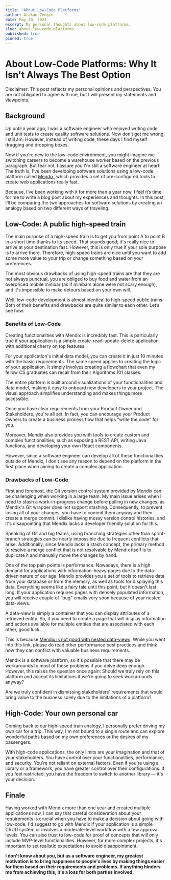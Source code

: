```yaml
---
title: "About Low-Code Platforms"
author: Atakan Zengin
date: May 30, 2023
excerpt: My personal thoughts about low-code platforms.
slug: about-low-code-platforms
published: true
pinned: true
---
```


# About Low-Code Platforms: Why It Isn't Always The Best Option

<aside>
  ️Disclaimer: This post reflects my personal opinions and perspectives. You are
  not obligated to agree with me, but I will present my statements and
  viewpoints.
</aside>

## Background

Up until a year ago, I was a software engineer who enjoyed writing code and unit tests to create quality software solutions. Now don’t get me wrong, I still am. However, instead of writing code, these days I find myself dragging and dropping boxes.

Now if you're new to the low-code environment, you might imagine me switching careers to become a warehouse worker based on the previous paragraph. But fear not, I assure you I'm still a software engineer at heart! The truth is, I’ve been developing software solutions using a low-code platform called [Mendix](https://mendix.com/), which provides a set of pre-configured tools to create web applications really fast.

Because, I’ve been working with it for more than a year now, I feel it’s time for me to write a blog post about my experiences and thoughts. In this post, I’ll be comparing the two approaches for software solutions by creating an analogy based on two different ways of traveling.

## Low-Code: A public high-speed train

The main purpose of a high-speed train is to get you from point A to point B in a short time thanks to its speed. That sounds good; it's really nice to arrive at your destination fast. However, this is only true if your sole purpose is to arrive there. Therefore, high-speed trains are nice until you want to add some more value to your trip or change something based on your preferences.

The most obvious drawbacks of using high-speed trains are that they are not always punctual, you are obliged to buy food and water from an overpriced mobile minibar (as if minibars alone were not scary enough), and it's impossible to make detours based on your own will.

Well, low-code development is almost identical to high-speed public trains. Both of their benefits and drawbacks are quite similar to each other. Let’s see how.

### Benefits of Low-Code

Creating functionalities with Mendix is incredibly fast. This is particularly true if your application is a simple create-read-update-delete application with additional cherry on top features.

For your application's initial data model, you can create it in just 10 minutes with the basic requirements. The same speed applies to creating the logic of your application. It simply involves creating a flowchart that even my fellow CS graduates can recall from their Algorithms 101 classes.

The entire platform is built around visualizations of your functionalities and data model, making it easy to onboard new developers to your project. The visual approach simplifies understanding and makes things more accessible.

Once you have clear requirements from your Product Owner and Stakeholders, you're all set. In fact, you can encourage your Product Owners to create a business process flow that helps “write the code” for you.

Moreover, Mendix also provides you with tools to create custom and complex functionalities, such as exposing a REST API, writing Java functions, and developing your own React components.

However, since a software engineer can develop all of these functionalities outside of Mendix, I don't see any reason to depend on the platform in the first place when aiming to create a complex application.

### Drawbacks of Low-Code

First and foremost, the Git version control system provided by Mendix can be challenging when working in a large team. My main issue arises when I need to stash a work-in-progress change before pulling in new changes, as Mendix's Git wrapper does not support stashing. Consequently, to prevent losing all of your changes, you have to commit them anyway and then create a merge commit. I dislike having messy version control histories, and it's disappointing that Mendix lacks a developer friendly solution for this.

Speaking of Git and big teams, using branching strategies other than sprint-branch strategies can be nearly impossible due to frequent conflicts that arise. Additionally, since Mendix lacks a stash concept, the primary method to resolve a merge conflict that is not resolvable by Mendix itself is to duplicate it and manually move the changes by hand.

One of the top pain points is performance. Nowadays, there is a high demand for applications with information-heavy pages due to the data-driven nature of our age. Mendix provides you a set of tools to retrieve data from your database or from the memory, as well as tools for displaying this data. Everything seems like a fairy tale until this point, but it doesn't last long. If your application requires pages with densely populated information, you will receive couple of “bug” emails very soon because of your nested data-views.

A data-view is simply a container that you can display attributes of a retrieved entity. So, if you need to create a page that will display information and actions available for multiple entities that are associated with each other, good luck.

This is because [Mendix is not good with nested data-views](https://docs.mendix.com/refguide/performance-best-practices/#mxp011). While you went into this link, please do read other performance best practices and think how they can conflict with valuable business requirements.

Mendix is a software platform, so it's possible that there may be workarounds to most of these problems if you delve deep enough. However, this raises the question once again: Should we truly rely on this platform and accept its limitations if we're going to seek workarounds anyway?

Are we truly confident in dismissing stakeholders' requirements that would bring value to the business solely due to the limitations of a platform?

## High-Code: Your own personal car

Coming back to our high-speed train analogy, I personally prefer driving my own car for a trip. This way, I'm not bound to a single route and can explore wonderful paths based on my own preferences or the desires of my passengers.

With high-code applications, the only limits are your imagination and that of your stakeholders. You have control over your functionalities, performance, and security. You're not reliant on external factors. Even if you're using a library or a framework, you have greater control over their configurations. If you feel restricted, you have the freedom to switch to another library — it's your decision.

## Finale

Having worked with Mendix more than one year and created multiple applications now, I can say that careful consideration about your requirements is crucial when you have to make a decision about going with low-code. I'd suggest to go with Mendix if your application is a simple CRUD system or involves a moderate-level workflow with a few approval levels. You can also trust to low-code for proof of concepts that will only include MVP-level functionalities. However, for more complex projects, it's important to set realistic expectations to avoid disappointment.

**I don't know about you, but as a software engineer, my greatest motivation is to bring happiness to people's lives by making things easier for them based on their requirements and problems. If anything hinders me from achieving this, it's a loss for both parties involved.**
